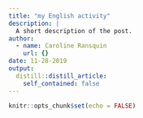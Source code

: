 ```yaml
---
title: "my English activity"
description: |
  A short description of the post.
author:
  - name: Caroline Ransquin
    url: {}
date: 11-28-2019
output:
  distill::distill_article:
    self_contained: false
---
```


```r
knitr::opts_chunk$set(echo = FALSE)
```


